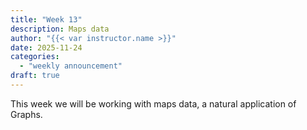 ```yaml
---
title: "Week 13"
description: Maps data
author: "{{< var instructor.name >}}"
date: 2025-11-24
categories:
  - "weekly announcement"
draft: true
---
```


This week we will be working with maps data, a natural application of Graphs.
